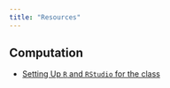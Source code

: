 ```yaml
---
title: "Resources"
---
```


## Computation
- [Setting Up `R` and `RStudio` for the class](/resources/r_setup.qmd)